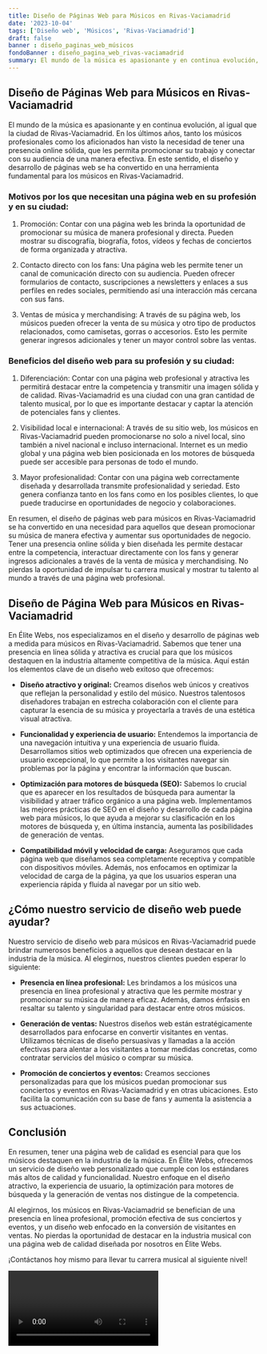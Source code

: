 ```yaml
---
title: Diseño de Páginas Web para Músicos en Rivas-Vaciamadrid
date: '2023-10-04'
tags: ['Diseño web', 'Músicos', 'Rivas-Vaciamadrid']
draft: false
banner : diseño_paginas_web_músicos
fondoBanner : diseño_pagina_web_rivas-vaciamadrid
summary: El mundo de la música es apasionante y en continua evolución, al igual que la ciudad de RivasVaciamadrid. En los últimos años, tanto los músicos profesionales como los aficionados han visto la necesidad de tener una presencia online sólida, que les permita promocionar su trabajo y conectar con su audiencia de una manera efectiva. En este sentido, el diseño y desarrollo de páginas web se ha convertido en una herramienta fundamental para los músicos en RivasVaciamadrid.
---
```


## Diseño de Páginas Web para Músicos en Rivas-Vaciamadrid

El mundo de la música es apasionante y en continua evolución, al igual que la ciudad de Rivas-Vaciamadrid. En los últimos años, tanto los músicos profesionales como los aficionados han visto la necesidad de tener una presencia online sólida, que les permita promocionar su trabajo y conectar con su audiencia de una manera efectiva. En este sentido, el diseño y desarrollo de páginas web se ha convertido en una herramienta fundamental para los músicos en Rivas-Vaciamadrid.

### Motivos por los que necesitan una página web en su profesión y en su ciudad:

1. Promoción: Contar con una página web les brinda la oportunidad de promocionar su música de manera profesional y directa. Pueden mostrar su discografía, biografía, fotos, vídeos y fechas de conciertos de forma organizada y atractiva.

2. Contacto directo con los fans: Una página web les permite tener un canal de comunicación directo con su audiencia. Pueden ofrecer formularios de contacto, suscripciones a newsletters y enlaces a sus perfiles en redes sociales, permitiendo así una interacción más cercana con sus fans.

3. Ventas de música y merchandising: A través de su página web, los músicos pueden ofrecer la venta de su música y otro tipo de productos relacionados, como camisetas, gorras o accesorios. Esto les permite generar ingresos adicionales y tener un mayor control sobre las ventas.

### Beneficios del diseño web para su profesión y su ciudad:

1. Diferenciación: Contar con una página web profesional y atractiva les permitirá destacar entre la competencia y transmitir una imagen sólida y de calidad. Rivas-Vaciamadrid es una ciudad con una gran cantidad de talento musical, por lo que es importante destacar y captar la atención de potenciales fans y clientes.

2. Visibilidad local e internacional: A través de su sitio web, los músicos en Rivas-Vaciamadrid pueden promocionarse no solo a nivel local, sino también a nivel nacional e incluso internacional. Internet es un medio global y una página web bien posicionada en los motores de búsqueda puede ser accesible para personas de todo el mundo.

3. Mayor profesionalidad: Contar con una página web correctamente diseñada y desarrollada transmite profesionalidad y seriedad. Esto genera confianza tanto en los fans como en los posibles clientes, lo que puede traducirse en oportunidades de negocio y colaboraciones.

En resumen, el diseño de páginas web para músicos en Rivas-Vaciamadrid se ha convertido en una necesidad para aquellos que desean promocionar su música de manera efectiva y aumentar sus oportunidades de negocio. Tener una presencia online sólida y bien diseñada les permite destacar entre la competencia, interactuar directamente con los fans y generar ingresos adicionales a través de la venta de música y merchandising. No pierdas la oportunidad de impulsar tu carrera musical y mostrar tu talento al mundo a través de una página web profesional.

<GifSeo />

<Cta />

## Diseño de Página Web para Músicos en Rivas-Vaciamadrid

En Élite Webs, nos especializamos en el diseño y desarrollo de páginas web a medida para músicos en Rivas-Vaciamadrid. Sabemos que tener una presencia en línea sólida y atractiva es crucial para que los músicos destaquen en la industria altamente competitiva de la música. Aquí están los elementos clave de un diseño web exitoso que ofrecemos:

- **Diseño atractivo y original:** Creamos diseños web únicos y creativos que reflejan la personalidad y estilo del músico. Nuestros talentosos diseñadores trabajan en estrecha colaboración con el cliente para capturar la esencia de su música y proyectarla a través de una estética visual atractiva.

- **Funcionalidad y experiencia de usuario:** Entendemos la importancia de una navegación intuitiva y una experiencia de usuario fluida. Desarrollamos sitios web optimizados que ofrecen una experiencia de usuario excepcional, lo que permite a los visitantes navegar sin problemas por la página y encontrar la información que buscan.

- **Optimización para motores de búsqueda (SEO):** Sabemos lo crucial que es aparecer en los resultados de búsqueda para aumentar la visibilidad y atraer tráfico orgánico a una página web. Implementamos las mejores prácticas de SEO en el diseño y desarrollo de cada página web para músicos, lo que ayuda a mejorar su clasificación en los motores de búsqueda y, en última instancia, aumenta las posibilidades de generación de ventas.

- **Compatibilidad móvil y velocidad de carga:** Aseguramos que cada página web que diseñamos sea completamente receptiva y compatible con dispositivos móviles. Además, nos enfocamos en optimizar la velocidad de carga de la página, ya que los usuarios esperan una experiencia rápida y fluida al navegar por un sitio web.

## ¿Cómo nuestro servicio de diseño web puede ayudar?

Nuestro servicio de diseño web para músicos en Rivas-Vaciamadrid puede brindar numerosos beneficios a aquellos que desean destacar en la industria de la música. Al elegirnos, nuestros clientes pueden esperar lo siguiente:

- **Presencia en línea profesional:** Les brindamos a los músicos una presencia en línea profesional y atractiva que les permite mostrar y promocionar su música de manera eficaz. Además, damos énfasis en resaltar su talento y singularidad para destacar entre otros músicos.

- **Generación de ventas:** Nuestros diseños web están estratégicamente desarrollados para enfocarse en convertir visitantes en ventas. Utilizamos técnicas de diseño persuasivas y llamadas a la acción efectivas para alentar a los visitantes a tomar medidas concretas, como contratar servicios del músico o comprar su música.

- **Promoción de conciertos y eventos:** Creamos secciones personalizadas para que los músicos puedan promocionar sus conciertos y eventos en Rivas-Vaciamadrid y en otras ubicaciones. Esto facilita la comunicación con su base de fans y aumenta la asistencia a sus actuaciones.

## Conclusión

En resumen, tener una página web de calidad es esencial para que los músicos destaquen en la industria de la música. En Élite Webs, ofrecemos un servicio de diseño web personalizado que cumple con los estándares más altos de calidad y funcionalidad. Nuestro enfoque en el diseño atractivo, la experiencia de usuario, la optimización para motores de búsqueda y la generación de ventas nos distingue de la competencia.

Al elegirnos, los músicos en Rivas-Vaciamadrid se benefician de una presencia en línea profesional, promoción efectiva de sus conciertos y eventos, y un diseño web enfocado en la conversión de visitantes en ventas. No pierdas la oportunidad de destacar en la industria musical con una página web de calidad diseñada por nosotros en Élite Webs.

¡Contáctanos hoy mismo para llevar tu carrera musical al siguiente nivel!

<Video />

<CtaBot job='Músicos' city='Rivas-Vaciamadrid'/>

<Gmaps query='Rivas-Vaciamadrid+españa+maps' />